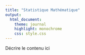 ```yaml
---
title: "Statistique Mathématique"
output:
  html_document:
    theme: journal
    highlight: monochrome
    css: style.css
---
```


Décrire le contenu ici 
